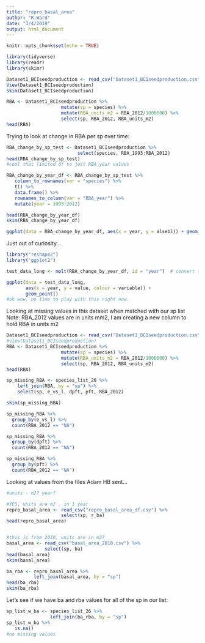 ```yaml
---
title: "repro_basal_area"
author: "R.Ward"
date: "3/4/2019"
output: html_document
---
```


```r
knitr::opts_chunk$set(echo = TRUE)
```

```r
library(tidyverse)
library(readr)
library(skimr)
```

```r
Dataset1_BCIseedproduction <- read_csv("Dataset1_BCIseedproduction.csv")
View(Dataset1_BCIseedproduction)
skim(Dataset1_BCIseedproduction)
```

```r
RBA <- Dataset1_BCIseedproduction %>%
                    mutate(sp = species) %>%
                    mutate(RBA_units_m2 = RBA_2012/1000000) %>%
                    select(sp, RBA_2012, RBA_units_m2)
head(RBA)

```

Trying to look at change in RBA per sp over time: 
```r
RBA_change_by_sp_test <- Dataset1_BCIseedproduction %>%
                          select(species, RBA_1993:RBA_2012)
head(RBA_change_by_sp_test)
#cool that limited df to just RBA_year values

RBA_change_by_year_df <- RBA_change_by_sp_test %>%
   column_to_rownames(var = "species") %>%
   t() %>%
   data.frame() %>%
   rownames_to_column(var = "RBA_year") %>%
   mutate(year = 1993:2012)

head(RBA_change_by_year_df)
skim(RBA_change_by_year_df)
```


```r
ggplot(data = RBA_change_by_year_df, aes(x = year, y = alsebl)) + geom_line()
```
Just out of curiosity...

```r
library("reshape2")
library("ggplot2")

test_data_long <- melt(RBA_change_by_year_df, id = "year")  # convert to long format

ggplot(data = test_data_long,
       aes(x = year, y = value, colour = variable)) +
       geom_point()
#oh wow. no time to play with this right now.
```

Looking at missing values in this dataset when matched with our sp list 
Note: RBA_2012 values are in units mm2, I am creating a new column to hold RBA in units m2

```r
Dataset1_BCIseedproduction <- read_csv("Dataset1_BCIseedproduction.csv")
#view(Dataset1_BCIseedproduction)
RBA <- Dataset1_BCIseedproduction %>%
                    mutate(sp = species) %>%
                    mutate(RBA_units_m2 = RBA_2012/1000000) %>%
                    select(sp, RBA_2012, RBA_units_m2)
head(RBA)

sp_missing_RBA <- species_list_26 %>%
    left_join(RBA, by = "sp") %>%
    select(sp, e_vs_l, dpft, pft, RBA_2012)

skim(sp_missing_RBA)

sp_missing_RBA %>%
  group_by(e_vs_l) %>%
  count(RBA_2012 == "NA")

sp_missing_RBA %>%
  group_by(dpft) %>%
  count(RBA_2012 == "NA")

sp_missing_RBA %>%
  group_by(pft) %>%
  count(RBA_2012 == "NA")
```


Looking at values from the files Adam HB sent...

```r
#units - m2? year?

#YES, units are m2 , in 1 year
repro_basal_area <- read_csv("repro_basal_area_df.csv") %>%
                    select(sp, r_ba)
head(repro_basal_area)


#this is from 2010, units are in m2?
basal_area <- read_csv("basal_area_2010.csv") %>%
              select(sp, ba)
head(basal_area)
skim(basal_area)

ba_rba <- repro_basal_area %>%
          left_join(basal_area, by = "sp")
head(ba_rba)
skim(ba_rba)
```

Let's see if we have ba and rba values for all of the sp in our list: 

```r
sp_list_w_ba <- species_list_26 %>%
                left_join(ba_rba, by = "sp") 
sp_list_w_ba %>%
   is.na()
#no missing values
```

